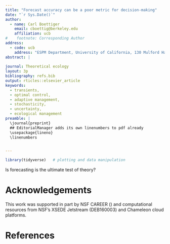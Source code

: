 ```yaml
---
title: "Forecast accuracy can be a poor metric for decision-making"
date: "`r Sys.Date()`"
author:
  - name: Carl Boettiger
    email: cboettig@berkeley.edu
    affiliation: ucb
#    footnote: Corresponding Author
address:
  - code: ucb
    address: "ESPM Department, University of California, 130 Mulford Hall Berkeley, CA 94720-3114, USA"
abstract: |
  
journal: Theoretical ecology
layout: 3p
bibliography: refs.bib
output: rticles::elsevier_article
keywords: 
  - transients, 
  - optimal control, 
  - adaptive management, 
  - stochasticity, 
  - uncertainty, 
  - ecological management
preamble: |
  \journal{preprint}
  ## EditorialManager adds its own linenumbers to pdf already
  \usepackage{lineno}
  \linenumbers


---
```


```r
library(tidyverse)   # plotting and data manipulation
```

Is forecasting is the ultimate test of theory? 



# Acknowledgements

This work was supported in part by NSF CAREER () and computational resources from NSF's XSEDE Jetstream (DEB160003) and Chameleon cloud platforms.


\pagebreak 


# References